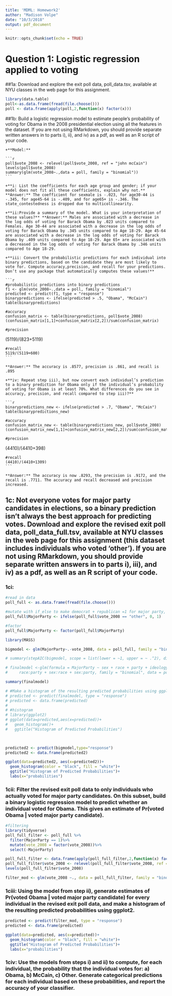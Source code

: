 ```yaml
---
title: 'MDML: Homework2'
author: "Madison Volpe"
date: "10/3/2018"
output: pdf_document
---
```


```r
knitr::opts_chunk$set(echo = TRUE)
```

# Question 1: Logistic regression applied to voting

##1a: Download and explore the exit poll data, poll_data.tsv, available at NYU classes in the web page for this assignment.

```r
library(data.table)
poll<-as.data.frame(fread(file.choose()))
poll <- data.frame(apply(poll,2,function(x) factor(x)))
```

##1b: Build a logistic regression model to estimate people's probability of voting for Obama in the 2008 presidential election using all the features in the dataset. If you are not using RMarkdown, you should provide separate written answers in to parts i), ii), and iv) as a pdf, as well as an R script of your code.

    +**Model:**
    
    ```r
    poll$vote_2008 <- relevel(poll$vote_2008, ref = "john mcCain")
    levels(poll$vote_2008)
    summary(glm(vote_2008~.,data = poll, family = "binomial"))
    ```

    +**i: List the coefficients for each age group and gender; if your model does not fit all these coefficients, explain why not.** **Answer:** The coefficient for sexmale is -.023, for age30-44 is -.345, for age45-64 is -.409, and for age65+ is -.346. The state_contestedness is dropped due to multicollinearity. 
    
    +**ii:Provide a summary of the model. What is your interpretation of these values?** **Answer:** Males are associated with a decrease in the log odds of voting for Barack Obama by .023 units compared to Females. Age 30-44 are associated with a decrease in the log odds of voting for Barack Obama by .345 units compared to Age 18-29. Age 45-64 are associated with a decrease in the log odds of voting for Barack Obama by .409 units compared to Age 18-29. Age 65+ are associated with a decreased in the log odds of voting for Barack Obama by .346 units compared to Age 18-29. 
    
    +**iii: Convert the probabilistic predictions for each individual into binary predictions, based on the candidate they are most likely to vote for. Compute accuracy,precision, and recall for your predictions. Don’t use any package that automatically computes these values!**
    
    ```r
    #probabilistic predictions into binary predictions
    f1 <- glm(vote_2008~.,data = poll, family = "binomial")
    predicted <- predict(f1, type = "response")
    binarypredictions <- ifelse(predicted > .5, "Obama", "McCain")
    table(binarypredictions)
    
    #accuracy
    confusion_matrix <- table(binarypredictions, poll$vote_2008)
    (confusion_matrix[1,1]+confusion_matrix[2,2])/sum(confusion_matrix)
    
    #precision 
   (5119)/(823+5119)
    
    #recall
    5119/(5119+600)
    ```
    
    **Answer:** The accuracy is .8577, precision is .861, and recall is .895
  
    +**iv: Repeat step iii), but now convert each individual’s prediction to a binary prediction for Obama only if the individual’s probability of voting for Obama is at least 70%. What differences do you see in accuracy, precision, and recall compared to step iii)?** 
    
    ```r
    binarypredictions_new <- ifelse(predicted > .7, "Obama", "McCain")
    table(binarypredictions_new)
    
    #accuracy
    confusion_matrix_new <- table(binarypredictions_new, poll$vote_2008)
    (confusion_matrix_new[1,1]+confusion_matrix_new[2,2])/sum(confusion_matrix)
    
    #precision 
   (4410)/(4410+398)
    
    #recall
    (4410)/(4410+1309)
    ```
    
    **Answer:** The accuracy is now .8293, the precision is .9172, and the recall is .7711. The accuracy and recall decreased and precision increased. 
    

## 1c: Not everyone votes for major party candidates in elections, so a binary prediction isn’t always the best approach for predicting votes. Download and explore the revised exit poll data, poll_data_full.tsv, available at NYU classes in the web page for this assignment (this dataset includes individuals who voted ‘other’). If you are not using RMarkdown, you should provide separate written answers in to parts i), iii), and iv) as a pdf, as well as an R script of your code.

### 1ci: 

```r
#read in data 
poll_full <- as.data.frame(fread(file.choose()))

#mutate with if_else to make democrat + republican =1 for major party, other = 0 
poll_full$MajorParty <- ifelse(poll_full$vote_2008 == "other", 0, 1)

#factor 
poll_full$MajorParty <- factor(poll_full$MajorParty)
```

```r
library(MASS)

bigmodel <- glm(MajorParty~.-vote_2008, data = poll_full, family = "binomial")

# summary(stepAIC(bigmodel, scope = list(lower = ~1, upper = ~ .^2), direction = "both"))

# finalmodel <-glm(formula = MajorParty ~ sex + race + party + ideology + party:ideology + 
#     race:party + sex:race + sex:party, family = "binomial", data = poll_full)
```

```r
summary(finalmodel)
```

```r
# #Make a histogram of the resulting predicted probabilities using ggplot2
# predicted <- predict(finalmodel, type = "response")
# predicted <- data.frame(predicted)
# 
# #histogram
# library(ggplot2)
# ggplot(data=predicted,aes(x=predicted))+
#   geom_histogram()+
#   ggtitle("Histogram of Predicted Probabilities")

 

predicted2 <- predict(bigmodel,type="response")
predicted2 <- data.frame(predicted2)

ggplot(data=predicted2, aes(x=predicted2))+
  geom_histogram(color = "black", fill = "white")+
  ggtitle("Histogram of Predicted Probabilities")+
  labs(x="probabilities")
```

### 1cii:  Filter the revised exit poll data to only individuals who actually voted for major party candidates. On this subset, build a binary logistic regression model to predict whether an individual voted for Obama. This gives an estimate of Pr(voted Obama | voted major party candidate).

```r
#filtering
library(tidyverse)
poll_full_filter <- poll_full %>%
  filter(MajorParty == 1)%>%
  mutate(vote_2008 = factor(vote_2008))%>%
  select(-MajorParty)
```

```r
poll_full_filter <- data.frame(apply(poll_full_filter,2,function(x) factor(x)))
poll_full_filter$vote_2008 <- relevel(poll_full_filter$vote_2008, ref = "john mcCain")
levels(poll_full_filter$vote_2008)
```

```r
filter_mod <- glm(vote_2008 ~., data = poll_full_filter, family = "binomial")
```

### 1ciii: Using the model from step ii), generate estimates of Pr(voted Obama | voted major party candidate) for every individual in the revised exit poll data, and make a histogram of the resulting predicted probabilities using ggplot2.

```r
predicted <- predict(filter_mod, type = "response")
predicted <- data.frame(predicted)

ggplot(data=predicted, aes(x=predicted))+
  geom_histogram(color = "black", fill = "white")+
  ggtitle("Histogram of Predicted Probabilities")+
  labs(x="probabilities")
```

### 1civ:  Use the models from steps i) and ii) to compute, for each individual, the probability that the individual votes for: a) Obama,  b) McCain, c) Other. Generate categorical predictions for each individual based on these probabilities, and report the accuracy of your classifier.





    
  
